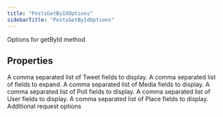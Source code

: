 ```yaml
---
title: "PostsGetByIdOptions"
sidebarTitle: "PostsGetByIdOptions"
---
```


Options for getById method

## Properties

<ParamField name="tweetfields" type="string[]">
A comma separated list of Tweet fields to display.
</ParamField>





<ParamField name="expansions" type="string[]">
A comma separated list of fields to expand.
</ParamField>





<ParamField name="mediafields" type="string[]">
A comma separated list of Media fields to display.
</ParamField>





<ParamField name="pollfields" type="string[]">
A comma separated list of Poll fields to display.
</ParamField>





<ParamField name="userfields" type="string[]">
A comma separated list of User fields to display.
</ParamField>





<ParamField name="placefields" type="string[]">
A comma separated list of Place fields to display.
</ParamField>





<ParamField name="requestOptions" type="[RequestOptions](/xdks/typescript/reference/interfaces/RequestOptions)">
Additional request options
</ParamField>




